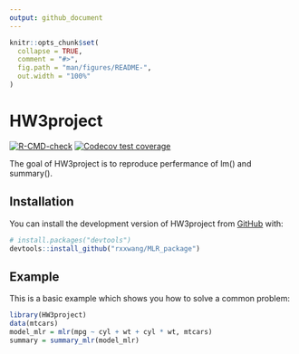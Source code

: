 ```yaml
---
output: github_document
---
```


<!-- README.md is generated from README.Rmd. Please edit that file -->

```r
knitr::opts_chunk$set(
  collapse = TRUE,
  comment = "#>",
  fig.path = "man/figures/README-",
  out.width = "100%"
)
```

# HW3project

<!-- badges: start -->
[![R-CMD-check](https://github.com/rxxwang/MLR_package/actions/workflows/R-CMD-check.yaml/badge.svg)](https://github.com/rxxwang/MLR_package/actions/workflows/R-CMD-check.yaml)
[![Codecov test coverage](https://codecov.io/gh/rxxwang/MLR_package/branch/main/graph/badge.svg)](https://app.codecov.io/gh/rxxwang/MLR_package?branch=main)
<!-- badges: end -->

The goal of HW3project is to reproduce perfermance of lm() and summary().

## Installation

You can install the development version of HW3project from [GitHub](https://github.com/) with:

```r
# install.packages("devtools")
devtools::install_github("rxxwang/MLR_package")
```

## Example

This is a basic example which shows you how to solve a common problem:

```r
library(HW3project)
data(mtcars)
model_mlr = mlr(mpg ~ cyl + wt + cyl * wt, mtcars)
summary = summary_mlr(model_mlr)
```

